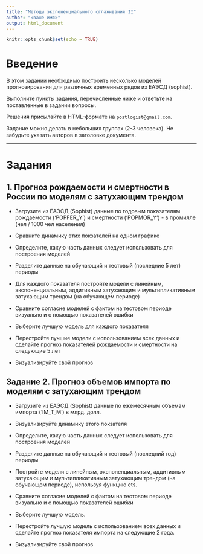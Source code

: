 ```yaml
---
title: "Методы экспоненциального сглаживания II"
author: "<ваше имя>"
output: html_document
---
```


```r
knitr::opts_chunk$set(echo = TRUE)
```

# Введение

В этом задании необходимо построить несколько моделей прогнозирования для различных временных рядов из ЕАЭСД (sophist). 

Выполните пункты задания, перечисленные ниже и ответьте на поставленные в задании вопросы.

Решения присылайте в HTML-формате на `postlogist@gmail.com`.

Задание можно делать в небольших группах (2-3 человека). Не забудьте указать авторов в заголовке документа.

------

# Задания


## 1. Прогноз рождаемости и смертности в России по моделям с затухающим трендом


- Загрузите из ЕАЭСД (Sophist) данные по годовым показателям рождаемости ('POPFER_Y') и смертности ('POPMOR_Y') - в промилле (чел / 1000 чел населения)

- Сравните динамику этих покзателей на одном графике  

- Определите, какую часть данных следует использовать для построения моделей  

- Разделите данные на обучающий и тестовый (последние 5 лет) периоды  

- Для каждого показателя постройте модели с линейным, экспоненциальным, аддитивным затухающим и мультипликативным затухающим трендом (на обучающем периоде)  

- Сравните согласие моделей с фактом на тестовом периоде визуально и с помощью показателей ошибки  

- Выберите лучшую модель для каждого показателя  

- Перестройте лучшие модели с использованием всех данных и сделайте прогноз показателей рождаемости и смертности на следующие 5 лет  

- Визуализируйте свой прогноз


## Задание 2. Прогноз объемов импорта по моделям с затухающим трендом

- Загрузите из ЕАЭСД (Sophist) данные по ежемесячным объемам импорта ('IM_T_M') в млрд. долл.

- Визуализируйте динамику этого покзателя

- Определите, какую часть данных следует использовать для построения моделей

- Разделите данные на обучающий и тестовый (последний год) периоды

- Постройте модели с линейным, экспоненциальным, аддитивным затухающим и мультипликативным затухающим трендом (на обучающем периоде), используя функцию ets.

- Сравните согласие моделей с фактом на тестовом периоде визуально и с помощью показателей ошибки

- Выберите лучшую модель.

- Перестройте лучшую модель с использованием всех данных и сделайте прогноз показателя импорта на следующие 2 года.

- Визуализируйте свой прогноз
